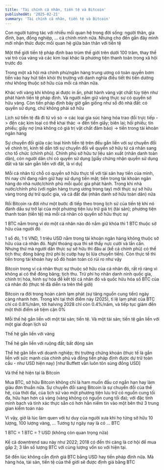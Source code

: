 ```yaml
---
title: 'Tài chính cá nhân, tiền tệ và Bitcoin'
publishedAt: '2025-02-21'
summary: 'Tài chính cá nhân, tiền tệ và Bitcoin'
---
```


Con người tương tác với nhiều mối quan hệ trong đời sống: người thân, gia đình, bạn, đồng nghiệp, ... cả chính mình nữa.
Nhưng cho đến gần đây mình mới nhận thức được mối quan hệ giữa bản thân với tiền tệ

Một thế giới tiền tệ pháp định bao trùm thế giới trên dưới 100 trăm, thay thế vai trò của vàng và các kim loại
khác là phương tiện thanh toán trong xã hội trước đó 

Trong một xã hội mà chính phủ/ngân hàng trung ương có toàn quyền bơm tiền vào hay hút tiền khỏi thị trường với danh nghĩa
điều tiết thì tiền dường như không thuộc sở hữu của mỗi cá nhân nữa. 

Khác với vàng khi không ai được in ấn, phát hành vàng vật chất tùy tiện như phát hành tiền tệ pháp định. Và người nắm giữ vàng 
thực sự có quyền sở hữu vàng. Còn tiền pháp định bây giờ gần giống như sổ đỏ nhà đất: có quyền sử dụng, chứ không phải sở hữu

Lịch sử tiền tệ đã đi từ vỏ sò -> các loại gia súc hàng hóa trao đổi trực tiếp -> đến các kim loại có thể khai thác -> đến
tiền giấy; biên lai; hối phiếu; tín phiếu; giấy nợ (mà không có giá trị vật chất đảm bảo) -> tiền trong tài khoản ngân hàng

Sự chuyển đồi giữa các loại hình tiền tệ trên đều gắn liền với sự chuyển đổi về chính trị, kinh tế dẫn tới sự chuyển đổi về
quyền sở hữu từ cá nhân sang cho tổ chức (chính phủ). Chính phủ sở hữu tư liệu sản xuất (nhân danh toàn dân), còn người dân 
chỉ có quyền sử dụng [giấy chứng nhận quyền sử dụng đất và tài sản gắn liền với đất, là ví dụ]

Mỗi cá nhân từ chỗ có quyền sở hữu thực tế với tài sản hay tiền của mình, thì nay chỉ đang nắm giữ hay sử dụng tiền mặt; tiền trong 
tài khoản ngân hàng do nhà nước/chính phủ mỗi quốc gia phát hành. Trong khi nhà nước/chính phủ (với ngân hàng trung ương trong tay)
mới thực sự sở hữu vàng trong dự trữ quốc gia, và cả đất đai (nhân danh sở hữu toàn dân) nữa

Rồi Bitcoin ra đời như một bước đi tiếp theo trong lịch sử của tiền tệ khi nó đánh dấu sự trở lại của một 
phương tiện lưu trữ giá trị (tài sản); phương tiện thanh toán (tiền tệ) mà mỗi cá nhân có quyền sở hữu thực sự

1 BTC nằm trong ví do một cá nhân nào đó nắm giữ khóa thì 1 BTC thuộc sở hữu của người đó

1 sổ đỏ, 1 tỉ VND, 1 triệu USD nằm trong tài khoản ngân hàng không thuộc sở hữu của cá nhân đó.
Nghĩ thoáng qua thì sẽ thấy nực cười và lấn cấn. Nhưng thứ mà người dân thực sự sở hữu thì đâu ai (kể cả chính phủ) có thể tịch thu;
đóng băng (trừ phi bị cướp hay bị lừa chuyển tiền). Còn thực tế thì tiền trong tài khoản hay sổ đỏ hoàn toàn có rủi ro như vậy

Bitcoin trong ví cá nhân thực sự thuộc sở hữu của cá nhân đó, rất rõ ràng vì không ai có thể đóng băng; tịch thu. Trừ phi họ nhân danh 
ninh quốc gia, chính trị hóa, hình sự hóa để kết tội cá nhân đó và quốc hữu hóa số BTC của cá nhân đó (thực tế đã diễn ra trên thế giới)

Bitcoin ra đời trong hoàn cảnh lạm phát (sự tăng nguồn cung tiền) ngày càng nhanh hơn. Trong khi tại thời điểm này (2025), tỉ lệ 
lạm phát của BTC chỉ có 0.8%/năm, tới halving 2028 chỉ còn 0.4%/năm, và tiếp tục giảm đến một thời điểm sẽ tiệm cận 0% 

Mỗi thế hệ gắn liền với một tài sản; tiền tệ. Và một tài sản; tiền tệ gắn liền với một giai đoạn lịch sử

Thế hệ gắn liền với vàng

Thế hệ gắn liền với ruộng đất; bất động sản

Thế hệ găn liền với doanh nghiệp; thị trường chứng khoán (thực tế là gắn liền với sức mạnh của chính phủ và đồng tiền pháp định 
được dự trữ toàn cầu - như USD hiện nay) [như Buffett vẫn luôn tôn sùng đồng USD]

Và thế hệ hiện tại là Bitcoin

Mua BTC, sở hữu Bitcoin không chỉ là ham muốn đầu cơ ngắn hạn hay làm giàu đơn thuần nữa. Sự chuyển đổi sang Bitcoin 
là sự chuyển đổi của thế hệ, của thời đại, của lịch sử vào một phương tiện lưu trữ có nguồn cung tối đa, hữu hạn hơn cả vàng (vàng không có nguồn cung tối đa); với đặc tính minh bạch 
và tính xác thực sẵn có hơn hẳn niềm tin vào một bên thứ 3 trung gian kiểm toán nào

Vì vậy, giờ là lúc làm quen với tư duy của người xưa khi họ từng sở hữu 10 lượng, 100 lượng vàng, ... Tương tự ngày nay là có ... BTC

1 BTC = 1 BTC = ? USD (không còn quan trọng nữa)

Kể cả downtrend sau này như 2022; 2018 có đến thì càng là cơ hội để mua gấp 2; 3 lần số lượng BTC với cùng lượng vốn so với hiện tại.

Sẽ đến lúc không cần định giá BTC bằng USD hay tiền pháp định nữa. Mà hàng hóa, tài sản, tiền tệ của thế giới sẽ
được định giá bằng BTC



